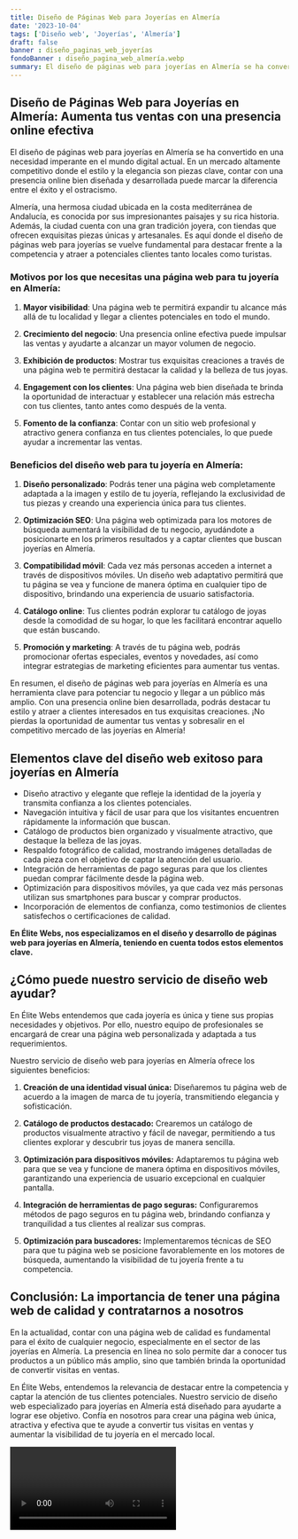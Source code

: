 ```yaml
---
title: Diseño de Páginas Web para Joyerías en Almería
date: '2023-10-04'
tags: ['Diseño web', 'Joyerías', 'Almería']
draft: false
banner : diseño_paginas_web_joyerías
fondoBanner : diseño_pagina_web_almería.webp
summary: El diseño de páginas web para joyerías en Almería se ha convertido en una necesidad imperante en el mundo digital actual. En un mercado altamente competitivo donde el estilo y la elegancia son piezas clave, contar con una presencia online bien diseñada y desarrollada puede marcar la diferencia entre el éxito y el ostracismo.
---
```


## Diseño de Páginas Web para Joyerías en Almería: Aumenta tus ventas con una presencia online efectiva

El diseño de páginas web para joyerías en Almería se ha convertido en una necesidad imperante en el mundo digital actual. En un mercado altamente competitivo donde el estilo y la elegancia son piezas clave, contar con una presencia online bien diseñada y desarrollada puede marcar la diferencia entre el éxito y el ostracismo.

Almería, una hermosa ciudad ubicada en la costa mediterránea de Andalucía, es conocida por sus impresionantes paisajes y su rica historia. Además, la ciudad cuenta con una gran tradición joyera, con tiendas que ofrecen exquisitas piezas únicas y artesanales. Es aquí donde el diseño de páginas web para joyerías se vuelve fundamental para destacar frente a la competencia y atraer a potenciales clientes tanto locales como turistas.

### Motivos por los que necesitas una página web para tu joyería en Almería:

1. **Mayor visibilidad**: Una página web te permitirá expandir tu alcance más allá de tu localidad y llegar a clientes potenciales en todo el mundo.

2. **Crecimiento del negocio**: Una presencia online efectiva puede impulsar las ventas y ayudarte a alcanzar un mayor volumen de negocio.

3. **Exhibición de productos**: Mostrar tus exquisitas creaciones a través de una página web te permitirá destacar la calidad y la belleza de tus joyas.

4. **Engagement con los clientes**: Una página web bien diseñada te brinda la oportunidad de interactuar y establecer una relación más estrecha con tus clientes, tanto antes como después de la venta.

5. **Fomento de la confianza**: Contar con un sitio web profesional y atractivo genera confianza en tus clientes potenciales, lo que puede ayudar a incrementar las ventas.

### Beneficios del diseño web para tu joyería en Almería:

1. **Diseño personalizado**: Podrás tener una página web completamente adaptada a la imagen y estilo de tu joyería, reflejando la exclusividad de tus piezas y creando una experiencia única para tus clientes.

2. **Optimización SEO**: Una página web optimizada para los motores de búsqueda aumentará la visibilidad de tu negocio, ayudándote a posicionarte en los primeros resultados y a captar clientes que buscan joyerías en Almería.

3. **Compatibilidad móvil**: Cada vez más personas acceden a internet a través de dispositivos móviles. Un diseño web adaptativo permitirá que tu página se vea y funcione de manera óptima en cualquier tipo de dispositivo, brindando una experiencia de usuario satisfactoria.

4. **Catálogo online**: Tus clientes podrán explorar tu catálogo de joyas desde la comodidad de su hogar, lo que les facilitará encontrar aquello que están buscando.

5. **Promoción y marketing**: A través de tu página web, podrás promocionar ofertas especiales, eventos y novedades, así como integrar estrategias de marketing eficientes para aumentar tus ventas.

En resumen, el diseño de páginas web para joyerías en Almería es una herramienta clave para potenciar tu negocio y llegar a un público más amplio. Con una presencia online bien desarrollada, podrás destacar tu estilo y atraer a clientes interesados en tus exquisitas creaciones. ¡No pierdas la oportunidad de aumentar tus ventas y sobresalir en el competitivo mercado de las joyerías en Almería!

<GifSeo />

<Cta />

## Elementos clave del diseño web exitoso para joyerías en Almería

- Diseño atractivo y elegante que refleje la identidad de la joyería y transmita confianza a los clientes potenciales.
- Navegación intuitiva y fácil de usar para que los visitantes encuentren rápidamente la información que buscan.
- Catálogo de productos bien organizado y visualmente atractivo, que destaque la belleza de las joyas.
- Respaldo fotográfico de calidad, mostrando imágenes detalladas de cada pieza con el objetivo de captar la atención del usuario.
- Integración de herramientas de pago seguras para que los clientes puedan comprar fácilmente desde la página web.
- Optimización para dispositivos móviles, ya que cada vez más personas utilizan sus smartphones para buscar y comprar productos.
- Incorporación de elementos de confianza, como testimonios de clientes satisfechos o certificaciones de calidad.

**En Élite Webs, nos especializamos en el diseño y desarrollo de páginas web para joyerías en Almería, teniendo en cuenta todos estos elementos clave.**

## ¿Cómo puede nuestro servicio de diseño web ayudar?

En Élite Webs entendemos que cada joyería es única y tiene sus propias necesidades y objetivos. Por ello, nuestro equipo de profesionales se encargará de crear una página web personalizada y adaptada a tus requerimientos.

Nuestro servicio de diseño web para joyerías en Almería ofrece los siguientes beneficios:

1. **Creación de una identidad visual única:** Diseñaremos tu página web de acuerdo a la imagen de marca de tu joyería, transmitiendo elegancia y sofisticación.

2. **Catálogo de productos destacado:** Crearemos un catálogo de productos visualmente atractivo y fácil de navegar, permitiendo a tus clientes explorar y descubrir tus joyas de manera sencilla.

3. **Optimización para dispositivos móviles:** Adaptaremos tu página web para que se vea y funcione de manera óptima en dispositivos móviles, garantizando una experiencia de usuario excepcional en cualquier pantalla.

4. **Integración de herramientas de pago seguras:** Configuraremos métodos de pago seguros en tu página web, brindando confianza y tranquilidad a tus clientes al realizar sus compras.

5. **Optimización para buscadores:** Implementaremos técnicas de SEO para que tu página web se posicione favorablemente en los motores de búsqueda, aumentando la visibilidad de tu joyería frente a tu competencia.

## Conclusión: La importancia de tener una página web de calidad y contratarnos a nosotros

En la actualidad, contar con una página web de calidad es fundamental para el éxito de cualquier negocio, especialmente en el sector de las joyerías en Almería. La presencia en línea no solo permite dar a conocer tus productos a un público más amplio, sino que también brinda la oportunidad de convertir visitas en ventas.

En Élite Webs, entendemos la relevancia de destacar entre la competencia y captar la atención de tus clientes potenciales. Nuestro servicio de diseño web especializado para joyerías en Almería está diseñado para ayudarte a lograr ese objetivo. Confía en nosotros para crear una página web única, atractiva y efectiva que te ayude a convertir tus visitas en ventas y aumentar la visibilidad de tu joyería en el mercado local.

<Video />

<CtaBot job='Joyerías' city='Almería'/>

<Gmaps query='Almería+españa+maps' />